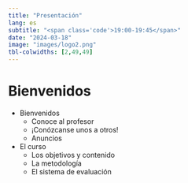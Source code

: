 ```yaml
---
title: "Presentación"
lang: es
subtitle: "<span class='code'>19:00-19:45</span>"
date: "2024-03-18"
image: "images/logo2.png"
tbl-colwidths: [2,49,49]
---
```


# Bienvenidos

-   Bienvenidos
    -   Conoce al profesor
    -   ¡Conózcanse unos a otros!
    -   Anuncios
-   El curso
    -   Los objetivos y contenido
    -   La metodología
    -   El sistema de evaluación